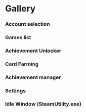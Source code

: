 
# Gallery

### Account selection
<div className='flex gap-4 flex-wrap'>
    <ZoomImage src='/assets/UIZvj3hT7A.png' description='Light / Account selection' />
    <ZoomImage src='/assets/MEYfPV0Jws.png' description='Dark / Account selection' />
</div>
    
### Games list
<div className='flex gap-4 flex-wrap'>
    <ZoomImage src='/assets/yUipXdI9Ev.png' description='Light / Games list' />
    <ZoomImage src='/assets/kSzuX0Z2V3.png' description='Dark / Games list' />
    <ZoomImage src='/assets/NIjm5G9SRF.png' description='Free games' />
    <ZoomImage src='/assets/urrFljnFpM.png' description='Game card menu' />
    <ZoomImage src='/assets/NOtQhbf6eM.png' description='Dropdown sort menu' />
</div>

### Achievement Unlocker
<div className='flex gap-4 flex-wrap'>
    <ZoomImage src='/assets/KGs06vEN6z.png' description='Achievement unlocker' />
</div>

### Card Farming
<div className='flex gap-4 flex-wrap'>
    <ZoomImage src='/assets/HwvyzpwGOh.png' description='Card farming' />
</div>

### Achievement manager
<div className='flex gap-4 flex-wrap'>
    <ZoomImage src='/assets/8N2hSXXlZG.png' description='Achievement manager' />
    <ZoomImage src='/assets/QwCBmUt2tp.png' description='Statistics manager' />
</div>

### Settings
<div className='flex gap-4 flex-wrap'>
    <ZoomImage src='/assets/EZ9OyoBPNP.png' description='Settings > General' />
    <ZoomImage src='/assets/9at1MbEBZz.png' description='Settings > Card farming' />
    <ZoomImage src='/assets/OvenjKJITD.png' description='Settings > Achievement unlocker' />
    <ZoomImage src='/assets/yjQgTPYkHO.png' description='Settings > Logs' />
</div>

### Idle Window (SteamUtility.exe)
<div className='flex gap-4 flex-wrap'>
    <ZoomImage src='/assets/2er3s2DlWK.png' description='Idle window (SteamUtility.exe)' />
</div>